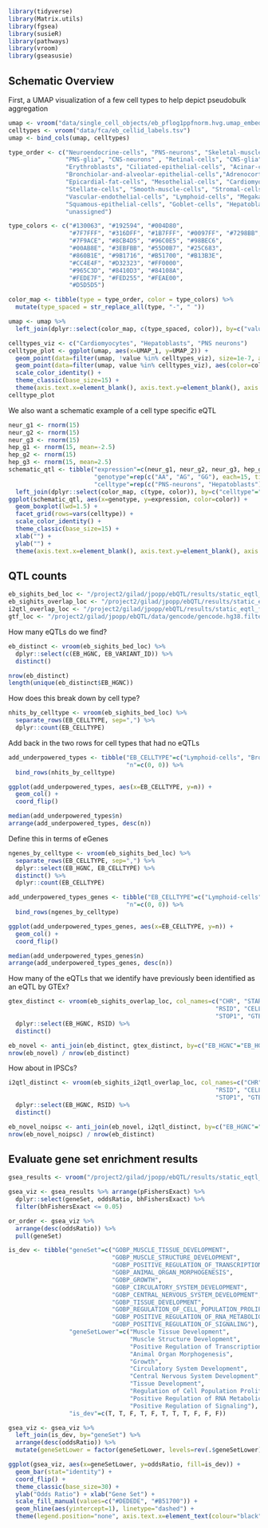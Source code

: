 ```r
library(tidyverse)
library(Matrix.utils)
library(fgsea)
library(susieR)
library(pathways)
library(vroom)
library(gseasusie)
```

## Schematic Overview
First, a UMAP visualization of a few cell types to help depict pseudobulk aggregation
```r
umap <- vroom("data/single_cell_objects/eb_pflog1ppfnorm.hvg.umap_embedding.txt", col_names=c("UMAP_1", "UMAP_2"))
celltypes <- vroom("data/fca/eb_cellid_labels.tsv")
umap <- bind_cols(umap, celltypes)
```

```r
type_order <- c("Neuroendocrine-cells", "PNS-neurons", "Skeletal-muscle-cells",                               
                "PNS-glia", "CNS-neurons" , "Retinal-cells", "CNS-glia","Metanephric-cells", 
                "Erythroblasts", "Ciliated-epithelial-cells", "Acinar-cells", "Ductal-cells", 
                "Bronchiolar-and-alveolar-epithelial-cells","Adrenocortical-cells", "Parietal-and-chief-cells", "Ureteric-bud-cells", 
                "Epicardial-fat-cells", "Mesothelial-cells", "Cardiomyocytes", "Mesangial-cells", 
                "Stellate-cells", "Smooth-muscle-cells", "Stromal-cells",
                "Vascular-endothelial-cells", "Lymphoid-cells", "Megakaryocytes",
                "Squamous-epithelial-cells", "Goblet-cells", "Hepatoblasts", 
                "unassigned") 

type_colors <- c("#130063", "#192594", "#004D80", 
                 "#7F7FFF", "#316DFF", "#1B7FFF", "#0097FF", "#7298BB", 
                 "#7F9ACE", "#8CB4D5", "#96C0E5", "#98BEC6", 
                 "#00AB8E", "#3EBFBB", "#55D0B7", "#25C683", 
                 "#860B1E", "#9B1716", "#B51700", "#B13B3E", 
                 "#CC4E4F", "#D32323", "#FF0000",
                 "#965C3D", "#8410D3", "#84108A",  
                 "#FEDE7F", "#FED255", "#FEAE00", 
                 "#D5D5D5") 

color_map <- tibble(type = type_order, color = type_colors) %>%
  mutate(type_spaced = str_replace_all(type, "-", " "))

umap <- umap %>%
  left_join(dplyr::select(color_map, c(type_spaced, color)), by=c("value"="type_spaced"))
```


```r
celltypes_viz <- c("Cardiomyocytes", "Hepatoblasts", "PNS neurons")
celltype_plot <- ggplot(umap, aes(x=UMAP_1, y=UMAP_2)) +
  geom_point(data=filter(umap, !value %in% celltypes_viz), size=1e-7, alpha=0.2, color="#D5D5D5") +
  geom_point(data=filter(umap, value %in% celltypes_viz), aes(color=color), size=1e-7, alpha=0.5) +
  scale_color_identity() +
  theme_classic(base_size=15) +
  theme(axis.text.x=element_blank(), axis.text.y=element_blank(), axis.ticks.x=element_blank(), axis.ticks.y=element_blank()) 
celltype_plot
```

We also want a schematic example of a cell type specific eQTL
```r
neur_g1 <- rnorm(15)
neur_g2 <- rnorm(15)
neur_g3 <- rnorm(15)
hep_g1 <- rnorm(15, mean=-2.5)
hep_g2 <- rnorm(15)
hep_g3 <- rnorm(15, mean=2.5)
schematic_qtl <- tibble("expression"=c(neur_g1, neur_g2, neur_g3, hep_g1, hep_g2, hep_g3),
                        "genotype"=rep(c("AA", "AG", "GG"), each=15, times=2),
                        "celltype"=rep(c("PNS-neurons", "Hepatoblasts"), each=45)) %>%
  left_join(dplyr::select(color_map, c(type, color)), by=c("celltype"="type"))
ggplot(schematic_qtl, aes(x=genotype, y=expression, color=color)) +
  geom_boxplot(lwd=1.5) +
  facet_grid(rows=vars(celltype)) +
  scale_color_identity() +
  theme_classic(base_size=15) +
  xlab("") + 
  ylab("") +
  theme(axis.text.x=element_blank(), axis.text.y=element_blank(), axis.ticks.x=element_blank(), axis.ticks.y=element_blank())
```

## QTL counts
```r
eb_sighits_bed_loc <- "/project2/gilad/jpopp/ebQTL/results/static_eqtl_followup/qtl_sets/tensorqtl/original/signif_variant_gene_pairs.bed"
eb_sighits_overlap_loc <- "/project2/gilad/jpopp/ebQTL/results/static_eqtl_followup/qtl_sets/tensorqtl/original/signif_variant_gene_pairs.all_tissue_overlap.bed"
i2qtl_overlap_loc <- "/project2/gilad/jpopp/ebQTL/results/static_eqtl_followup/qtl_sets/tensorqtl/original/signif_variant_gene_pairs.I2QTL.overlap.bed"
gtf_loc <- "/project2/gilad/jpopp/ebQTL/data/gencode/gencode.hg38.filtered.gtf"
```

How many eQTLs do we find?
```r
eb_distinct <- vroom(eb_sighits_bed_loc) %>% 
  dplyr::select(c(EB_HGNC, EB_VARIANT_ID)) %>%
  distinct()

nrow(eb_distinct)
length(unique(eb_distinct$EB_HGNC))
```

How does this break down by cell type?
```r
nhits_by_celltype <- vroom(eb_sighits_bed_loc) %>%
  separate_rows(EB_CELLTYPE, sep=",") %>%
  dplyr::count(EB_CELLTYPE)
```

Add back in the two rows for cell types that had no eQTLs
```r
add_underpowered_types <- tibble("EB_CELLTYPE"=c("Lymphoid-cells", "Bronchiolar-and-alveolar-epithelial-cells"),
                                 "n"=c(0, 0)) %>%
  bind_rows(nhits_by_celltype)
```

```r
ggplot(add_underpowered_types, aes(x=EB_CELLTYPE, y=n)) +
  geom_col() + 
  coord_flip()

median(add_underpowered_types$n)
arrange(add_underpowered_types, desc(n))
```
Define this in terms of eGenes
```r
ngenes_by_celltype <- vroom(eb_sighits_bed_loc) %>%
  separate_rows(EB_CELLTYPE, sep=",") %>%
  dplyr::select(EB_HGNC, EB_CELLTYPE) %>%
  distinct() %>%
  dplyr::count(EB_CELLTYPE)

add_underpowered_types_genes <- tibble("EB_CELLTYPE"=c("Lymphoid-cells", "Bronchiolar-and-alveolar-cells"),
                                 "n"=c(0, 0)) %>%
  bind_rows(ngenes_by_celltype)
```

```r
ggplot(add_underpowered_types_genes, aes(x=EB_CELLTYPE, y=n)) +
  geom_col() + 
  coord_flip()

median(add_underpowered_types_genes$n)
arrange(add_underpowered_types_genes, desc(n))
```

How many of the eQTLs that we identify have previously been identified as an eQTL by GTEx?
```r
gtex_distinct <- vroom(eb_sighits_overlap_loc, col_names=c("CHR", "START", "STOP", "EB_ENSG", "EB_HGNC", 
                                                          "RSID", "CELLTYPE", "CHR1", "START1", 
                                                          "STOP1", "GTEX_ENSG", "GTEX_REF", "GTEX_ALT")) %>%
  dplyr::select(EB_HGNC, RSID) %>%
  distinct()

eb_novel <- anti_join(eb_distinct, gtex_distinct, by=c("EB_HGNC"="EB_HGNC", "EB_VARIANT_ID"="RSID"))
nrow(eb_novel) / nrow(eb_distinct)
```

How about in IPSCs?
```r
i2qtl_distinct <- vroom(eb_sighits_i2qtl_overlap_loc, col_names=c("CHR", "START", "STOP", "EB_ENSG", "EB_HGNC", 
                                                          "RSID", "CELLTYPE", "CHR1", "START1", 
                                                          "STOP1", "GTEX_ENSG", "GTEX_REF", "GTEX_ALT")) %>%
  dplyr::select(EB_HGNC, RSID) %>%
  distinct()

eb_novel_noipsc <- anti_join(eb_novel, i2qtl_distinct, by=c("EB_HGNC"="EB_HGNC", "EB_VARIANT_ID"="RSID"))
nrow(eb_novel_noipsc) / nrow(eb_distinct)
```




## Evaluate gene set enrichment results
```r
gsea_results <- vroom("/project2/gilad/jpopp/ebQTL/results/static_eqtl_followup/eb_cellid/pseudobulk_tmm/basic/8pcs/gsea_results.tsv")

gsea_viz <- gsea_results %>% arrange(pFishersExact) %>% 
  dplyr::select(geneSet, oddsRatio, bhFishersExact) %>%
  filter(bhFishersExact <= 0.05) 

or_order <- gsea_viz %>% 
  arrange(desc(oddsRatio)) %>%
  pull(geneSet)

is_dev <- tibble("geneSet"=c("GOBP_MUSCLE_TISSUE_DEVELOPMENT",
                             "GOBP_MUSCLE_STRUCTURE_DEVELOPMENT",
                             "GOBP_POSITIVE_REGULATION_OF_TRANSCRIPTION_BY_RNA_POLYMERASE_II",
                             "GOBP_ANIMAL_ORGAN_MORPHOGENESIS",
                             "GOBP_GROWTH",
                             "GOBP_CIRCULATORY_SYSTEM_DEVELOPMENT",
                             "GOBP_CENTRAL_NERVOUS_SYSTEM_DEVELOPMENT",
                             "GOBP_TISSUE_DEVELOPMENT",
                             "GOBP_REGULATION_OF_CELL_POPULATION_PROLIFERATION",
                             "GOBP_POSITIVE_REGULATION_OF_RNA_METABOLIC_PROCESS",
                             "GOBP_POSITIVE_REGULATION_OF_SIGNALING"),
                 "geneSetLower"=c("Muscle Tissue Development",
                                  "Muscle Structure Development",
                                  "Positive Regulation of Transcription by RNA Polymerase II",
                                  "Animal Organ Morphogenesis",
                                  "Growth",
                                  "Circulatory System Development",
                                  "Central Nervous System Development",
                                  "Tissue Development",
                                  "Regulation of Cell Population Proliferation",
                                  "Positive Regulation of RNA Metabolic Process",
                                  "Positive Regulation of Signaling"),
                 "is_dev"=c(T, T, F, T, F, T, T, T, F, F, F))

gsea_viz <- gsea_viz %>%
  left_join(is_dev, by="geneSet") %>%
  arrange(desc(oddsRatio)) %>%
  mutate(geneSetLower = factor(geneSetLower, levels=rev(.$geneSetLower)))

ggplot(gsea_viz, aes(x=geneSetLower, y=oddsRatio, fill=is_dev)) +
  geom_bar(stat="identity") +
  coord_flip() +
  theme_classic(base_size=30) +
  ylab("Odds Ratio") + xlab("Gene Set") +
  scale_fill_manual(values=c("#DEDEDE", "#B51700")) +
  geom_hline(aes(yintercept=1), linetype="dashed") +
  theme(legend.position="none", axis.text.x=element_text(colour="black"))
```